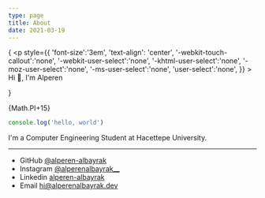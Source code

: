 ```yaml
---
type: page
title: About
date: 2021-03-19
---
```


{
    <p style={{
        'font-size':'3em',
        'text-align': 'center',
        '-webkit-touch-callout':'none',
        '-webkit-user-select':'none',
        '-khtml-user-select':'none',
        '-moz-user-select':'none',
        '-ms-user-select':'none',
        'user-select':'none',
      }} >
    Hi 👋, I'm Alperen
    </p>
}

{Math.PI+15}

```js
console.log('hello, world')
```

I'm a Computer Engineering Student at Hacettepe University.





---

- GitHub [@alperen-albayrak](https://github.com/alperen-albayrak)
- Instagram [@alperenalbayrak__](https://instagram.com/alperenalbayrak__)
- Linkedin [alperen-albayrak](https://www.linkedin.com/in/alperen-albayrak/)
- Email hi@alperenalbayrak.dev
